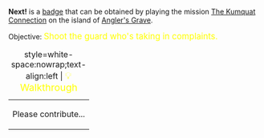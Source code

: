 '''Next!''' is a [[Badges|badge]] that can be obtained by playing the mission [[The Kumquat Connection]] on the island of [[Angler's Grave]].

Objective: <big style="color:yellow">Shoot the guard who's taking in complaints.</big>

{| class="mw-collapsible mw-collapsed"
|+ style=white-space:nowrap;text-align:left | <big style="color:yellow">💡 Walkthrough</big>
|-
| Please contribute...
|}